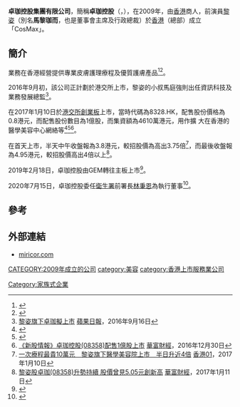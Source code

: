 '''卓珈控股集團有限公司'''，簡稱'''卓珈控股'''（'''{{lang-en|Miricor Enterprises Holdings Limited}}'''，{{hkex|1827}}），在2009年，由[[香港|香港]]商人，前演員[[黎姿|黎姿]]（別名'''馬黎珈而'''，也是董事會主席及行政總裁）於[[香港|香港]]（總部）成立「CosMax」。

==簡介==
業務在香港經營提供專業皮膚護理療程及優質護膚產品<ref>{{Cite web |url=http://www.miricor.com/tc/about-miricor/our-business.php |title=卓珈控股集團有限公司業務 |access-date=2017-01-22 |archive-date=2021-06-24 |archive-url=https://web.archive.org/web/20210624211518/http://www.miricor.com/tc/about-miricor/our-business.php }}</ref><ref>{{Cite web |url=http://www.miricor.com/tc/about-miricor/milestones.php |title=卓珈控股集團有限公司業務里程碑 |access-date=2017-01-22 |archive-date=2021-05-18 |archive-url=https://web.archive.org/web/20210518155102/http://www.miricor.com/tc/about-miricor/milestones.php }}</ref>。

2016年9月初，該公司正計劃於港交所上市，黎姿的小叔馬庭強則出任資訊科技及業務發展總監<ref>[http://hk.apple.nextmedia.com/financeestate/art/20160916/19772141 黎姿旗下卓珈擬上市] {{Wayback|url=http://hk.apple.nextmedia.com/financeestate/art/20160916/19772141 |date=20170430210022 }}[[蘋果日報|蘋果日報]]，2016年9月16日</ref>。

在2017年1月10日於[[港交所|港交所]][[香港創業板|創業板]]上市，當時代碼為8328.HK，配售股份價格為0.8港元，而配售股份數目為1億股，而集資額為4610萬港元，用作擴 大在香港的醫學美容中心網絡等<REF>
{{Cite web |url=http://www.hkexnews.hk/listedco/listconews/GEM/2016/1230/GLN20161230028_C.pdf |title=卓珈控股集團有限公司招股公告 |access-date=2017-01-22 |archive-date=2017-03-02 |archive-url=https://web.archive.org/web/20170302025514/http://www.hkexnews.hk/listedco/listconews/GEM/2016/1230/GLN20161230028_C.pdf }}
</REF><REF>
{{Cite web |url=http://www.hkexnews.hk/listedco/listconews/GEM/2016/1230/GLN20161230032_C.pdf |title=卓珈控股集團有限公司招股資料 |access-date=2017-01-22 |archive-date=2017-03-02 |archive-url=https://web.archive.org/web/20170302030654/http://www.hkexnews.hk/listedco/listconews/GEM/2016/1230/GLN20161230032_C.pdf }}
</REF><REF>
[http://www.quamnet.com/newscontent.action?articleId=5014593&listSectionCode=NEW_ALL 《新股情報》卓珈控股(08358)配售1億股上市] {{Wayback|url=http://www.quamnet.com/newscontent.action?articleId=5014593&listSectionCode=NEW_ALL |date=20170225065624 }}[[華富財經|華富財經]]，2016年12月30日
</REF>。

在首天上市，半天中午收盤報為3.8港元，較招股價為高出3.75倍<REF>
[https://www.hk01.com/%E7%B6%93%E6%BF%9F/64804/%E4%B8%80%E6%AC%A1%E7%99%82%E7%A8%8B%E6%9C%80%E8%B2%B410%E8%90%AC%E5%85%83-%E9%BB%8E%E5%A7%BF%E6%97%97%E4%B8%8B%E9%86%AB%E5%AD%B8%E7%BE%8E%E5%AE%B9%E9%99%A2%E4%B8%8A%E5%B8%82-%E5%8D%8A%E6%97%A5%E5%8D%87%E8%BF%914%E5%80%8D 一次療程最貴10萬元　黎姿旗下醫學美容院上市　半日升近4倍] {{Wayback|url=https://www.hk01.com/%E7%B6%93%E6%BF%9F/64804/%E4%B8%80%E6%AC%A1%E7%99%82%E7%A8%8B%E6%9C%80%E8%B2%B410%E8%90%AC%E5%85%83-%E9%BB%8E%E5%A7%BF%E6%97%97%E4%B8%8B%E9%86%AB%E5%AD%B8%E7%BE%8E%E5%AE%B9%E9%99%A2%E4%B8%8A%E5%B8%82-%E5%8D%8A%E6%97%A5%E5%8D%87%E8%BF%914%E5%80%8D |date=20170627181955 }}[[香港01|香港01]]，2017年1月10日
</REF>，而最後收盤報為4.95港元，較招股價高出4倍以上<REF>
[http://www.quamnet.com/newscontent.action?articleId=5029342 黎姿股卓珈(08358)升勢持續 股價曾見5.05元創新高] {{Wayback|url=http://www.quamnet.com/newscontent.action?articleId=5029342 |date=20170112095854 }}[[華富財經|華富財經]]，2017年1月11日
</REF>。

2019年2月18日，卓珈控股由GEM轉往主板上市<REF>
{{Cite web |url=http://www3.hkexnews.hk/listedco/listconews/SEHK/2019/0208/LTN20190208853_C.pdf |title=由GEM轉往 香港聯合交易所有限公司主板上市公告 |access-date=2019-02-18 |archive-date=2019-02-19 |archive-url=https://web.archive.org/web/20190219130259/http://www3.hkexnews.hk/listedco/listconews/SEHK/2019/0208/LTN20190208853_C.pdf }}
</REF>。

2020年7月15日，卓珈控股委任[[衛生署|衛生署]]前署長[[林秉恩|林秉恩]]為執行董事<REF>
{{Cite web |url=https://www1.hkexnews.hk/listedco/listconews/sehk/2020/0715/2020071500477_c.pdf |title=卓珈控股集團有限公司委任執行董事公告 |access-date=2020-07-15 |archive-date=2020-07-15 |archive-url=https://web.archive.org/web/20200715185505/https://www1.hkexnews.hk/listedco/listconews/sehk/2020/0715/2020071500477_c.pdf }}
</REF>。

==參考==
{{REFLIST}}

==外部連結==
*[http://www.miricor.com/ miricor.com] {{Wayback|url=http://www.miricor.com/ |date=20161022185957 }}

[[CATEGORY:2009年成立的公司|CATEGORY:2009年成立的公司]]
[[category:美容|category:美容]]
[[category:香港上市服務業公司|category:香港上市服務業公司]]
[[Category:家族式企業|Category:家族式企業]]